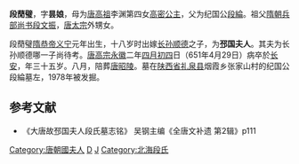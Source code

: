 '''段蕑璧'''{{BD|617年||651年|4月29日|}}，字'''昙娘'''，母为[[唐高祖|唐高祖]]李渊第四女[[高密公主_(唐朝)|高密公主]]，父为纪国公[[段綸|段綸]]。祖父[[隋朝|隋朝]][[兵部尚书|兵部尚书]][[段文振|段文振]]，[[唐太宗|唐太宗]]外甥女。

段蕑璧[[隋恭帝|隋恭帝]][[义宁|义宁]]元年出生，十八岁时出嫁[[长孙顺德|长孙顺德]]之子，为'''邳国夫人'''。其夫为长孙顺德哪一子尚待考。[[唐高宗|唐高宗]][[永徽|永徽]]二年[[四月初四|四月初四]]日（651年4月29日）病卒於[[长安|长安]]，年三十五岁。八月，陪葬[[唐昭陵|唐昭陵]]。墓在[[陕西省|陕西省]][[礼泉县|礼泉县]]烟霞乡张家山村的纪国公段綸墓左，1978年被发掘。

==参考文献==
*《大唐故邳国夫人段氏墓志铭》 吴钢主编《全唐文补遗 第2辑》p111

[[Category:唐朝國夫人|Category:唐朝國夫人]]
[[Category:青州人|D]]
[[Category:段姓|J]]
[[Category:北海段氏|Category:北海段氏]]